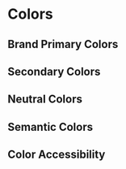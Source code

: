 

<Meta title="Design System/Colors" />

# Colors

## Brand Primary Colors

<ColorPalette>
  <ColorItem
    title="theme.color.primary.CCPurple"
    subtitle="CC Purple"
    colors={[colors.primary.CCPurple]}
  />
  <ColorItem
    title="theme.color.primary.CCBlue"
    subtitle="CC Blue"
    colors={[colors.primary.CCBlue]}
  />
</ColorPalette>

## Secondary Colors

<ColorPalette>
  <ColorItem
    title="theme.color.secondary.CCDarkPurple"
    subtitle="CC Dark Purple"
    colors={[colors.secondary.CCDarkPurple]}
  />
  <ColorItem
    title="theme.color.secondary.CCLightPurple"
    subtitle="CC Light Purple"
    colors={[colors.secondary.CCLightPurple]}
  />
  <ColorItem
    title="theme.color.secondary.CCDarkBlue"
    subtitle="CC Dark Blue"
    colors={[colors.secondary.CCDarkBlue]}
  />
  <ColorItem
    title="theme.color.secondary.CCLightBlue"
    subtitle="CC Light Blue"
    colors={[colors.secondary.CCLightBlue]}
  />
</ColorPalette>

## Neutral Colors

<ColorPalette>
  <ColorItem
    title="theme.color.neutral.Gray1"
    subtitle="Gray 1"
    colors={[colors.neutral.Gray1]}
  />
  <ColorItem
    title="theme.color.neutral.Gray2"
    subtitle="Gray 2"
    colors={[colors.neutral.Gray2]}
  />
  <ColorItem
    title="theme.color.neutral.Gray3"
    subtitle="Gray 3"
    colors={[colors.neutral.Gray3]}
  />
  <ColorItem
    title="theme.color.neutral.Gray4"
    subtitle="Gray 4"
    colors={[colors.neutral.Gray4]}
  />
  <ColorItem
    title="theme.color.neutral.Gray5"
    subtitle="Gray 5"
    colors={[colors.neutral.Gray5]}
  />
  <ColorItem
    title="theme.color.neutral.Gray6"
    subtitle="Gray 6"
    colors={[colors.neutral.Gray6]}
  />
  <ColorItem
    title="theme.color.neutral.Gray7"
    subtitle="Gray 7"
    colors={[colors.neutral.Gray7]}
  />
  <ColorItem
    title="theme.color.neutral.CCWhite"
    subtitle="CC White"
    colors={[colors.neutral.CCWhite]}
  />
</ColorPalette>

## Semantic Colors

<ColorPalette>
  <ColorItem
    title="theme.color.semantic.CCRed"
    subtitle="CC Red"
    colors={[colors.semantic.CCRed]}
  />
  <ColorItem
    title="theme.color.semantic.CCRedLight"
    subtitle="CC Red Light"
    colors={[colors.semantic.CCRedLight]}
  />
</ColorPalette>

## Color Accessibility

<ColorPalette>
  <ColorItem
    title="CC Red - CC Red Light BG"
    subtitle="AA 4.94:1"
    colors={[colors.semantic.CCRed, colors.semantic.CCRedLight]}
  />
  <ColorItem
    title="Gray 6 - CC Blue BG"
    subtitle="AA 6.79:1"
    colors={[colors.neutral.Gray6, colors.primary.CCBlue]}
  />
  <ColorItem
    title="Gray 6 - CC Purple BG"
    subtitle="AA 7.51:1"
    colors={[colors.neutral.Gray6, colors.primary.CCPurple]}
  />
  <ColorItem
    title="Gray 2 - Gray 6 BG"
    subtitle="AA 7.31:1"
    colors={[colors.neutral.Gray2, colors.neutral.Gray6]}
  />
  <ColorItem
    title="Gray 3 - Gray 7 BG"
    subtitle="AA 3.56:1"
    colors={[colors.neutral.Gray3, colors.neutral.Gray7]}
  />
  <ColorItem
    title="Gray 2 - Gray 7 BG"
    subtitle="AA 7.59:1"
    colors={[colors.neutral.Gray2, colors.neutral.Gray7]}
  />
  <ColorItem
    title="CC Blue -  Gray 7 BG"
    subtitle="AA 7.05:1"
    colors={[colors.primary.CCBlue, colors.neutral.Gray7]}
  />
</ColorPalette>
